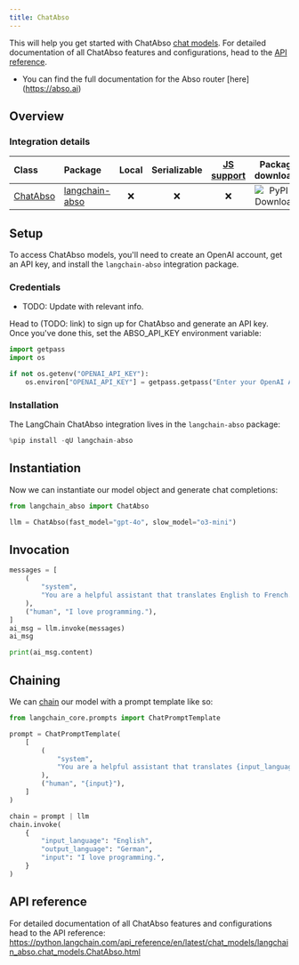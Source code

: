 ```yaml
---
title: ChatAbso
---
```


This will help you get started with ChatAbso [chat models](https://python.langchain.com/docs/concepts/chat_models/). For detailed documentation of all ChatAbso features and configurations, head to the [API reference](https://python.langchain.com/api_reference/en/latest/chat_models/langchain_abso.chat_models.ChatAbso.html).

- You can find the full documentation for the Abso router [here] (https://abso.ai)

## Overview
### Integration details

| Class | Package | Local | Serializable | [JS support](https://js.langchain.com/docs/integrations/chat/abso) | Package downloads | Package latest |
| :--- | :--- | :---: | :---: |  :---: | :---: | :---: |
| [ChatAbso](https://python.langchain.com/api_reference/en/latest/chat_models/langchain_abso.chat_models.ChatAbso.html) | [langchain-abso](https://python.langchain.com/api_reference/en/latest/abso_api_reference.html) | ❌ | ❌ | ❌ | ![PyPI - Downloads](https://img.shields.io/pypi/dm/langchain-abso?style=flat-square&label=%20) | ![PyPI - Version](https://img.shields.io/pypi/v/langchain-abso?style=flat-square&label=%20) |

## Setup
To access ChatAbso models, you'll need to create an OpenAI account, get an API key, and install the `langchain-abso` integration package.

### Credentials

- TODO: Update with relevant info.

Head to (TODO: link) to sign up for ChatAbso and generate an API key. Once you've done this, set the ABSO_API_KEY environment variable:


```python
import getpass
import os

if not os.getenv("OPENAI_API_KEY"):
    os.environ["OPENAI_API_KEY"] = getpass.getpass("Enter your OpenAI API key: ")
```

### Installation

The LangChain ChatAbso integration lives in the `langchain-abso` package:


```python
%pip install -qU langchain-abso
```

## Instantiation

Now we can instantiate our model object and generate chat completions:


```python
from langchain_abso import ChatAbso

llm = ChatAbso(fast_model="gpt-4o", slow_model="o3-mini")
```

## Invocation



```python
messages = [
    (
        "system",
        "You are a helpful assistant that translates English to French. Translate the user sentence.",
    ),
    ("human", "I love programming."),
]
ai_msg = llm.invoke(messages)
ai_msg
```


```python
print(ai_msg.content)
```

## Chaining

We can [chain](/oss/python/how-to/sequence/) our model with a prompt template like so:



```python
from langchain_core.prompts import ChatPromptTemplate

prompt = ChatPromptTemplate(
    [
        (
            "system",
            "You are a helpful assistant that translates {input_language} to {output_language}.",
        ),
        ("human", "{input}"),
    ]
)

chain = prompt | llm
chain.invoke(
    {
        "input_language": "English",
        "output_language": "German",
        "input": "I love programming.",
    }
)
```

## API reference

For detailed documentation of all ChatAbso features and configurations head to the API reference: https://python.langchain.com/api_reference/en/latest/chat_models/langchain_abso.chat_models.ChatAbso.html
